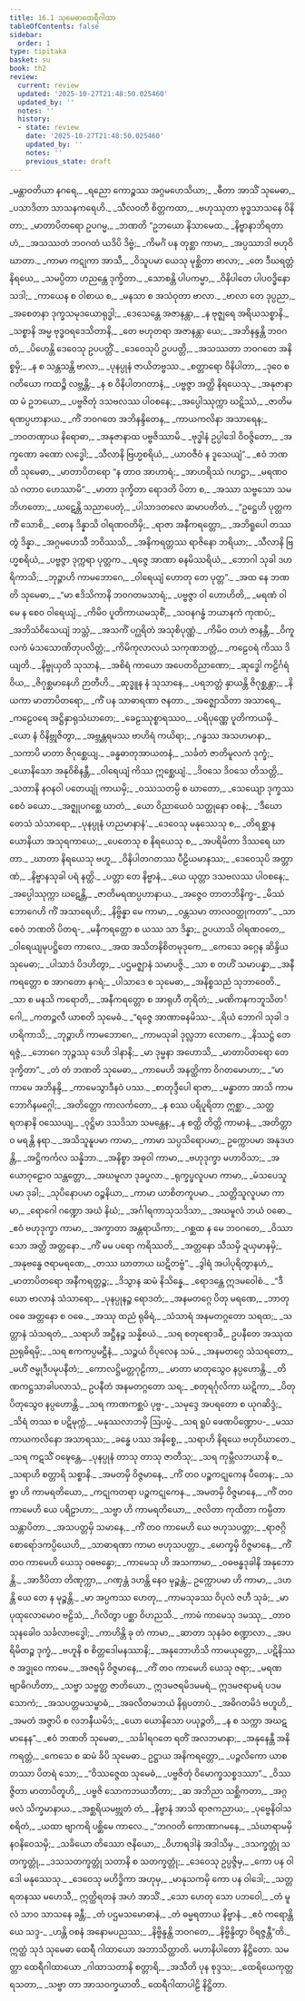 ```yaml
---
title: 16.1 သုမေဓာထေရီဂါထာ
tableOfContents: false
sidebar:
  order: 1
type: tipitaka
basket: su
book: th2
review:
  current: review
  updated: '2025-10-27T21:48:50.025460'
  updated_by: ''
  notes: ''
  history:
  - state: review
    date: '2025-10-27T21:48:50.025460'
    updated_by: ''
    notes: ''
    previous_state: draft
---
```



<ReviewStatus review={frontmatter.review} showDetails={true} />

<HypothesisAnnotation frontmatter={frontmatter} />

<DynamicBreadcrumb />

<Division number="450" book="th2" e="ch" v="19" p="429">

<Paragraph number="538" type="verses" book="th2">
_မန္တာဝတိယာ နဂရေ,_  
_ရညော ကောဉ္စဿ အဂ္ဂမဟေသိယာ;_  
_ဓီတာ အာသိံ သုမေဓာ,_  
_ပသာဒိတာ သာသနကရေဟိ._  

</Paragraph>

</Division>
<Division number="451" book="th2" e="ch" v="19" p="429">

<Paragraph number="539" type="verses" book="th2">
_သီလဝတီ စိတ္တကထာ,_  
_ဗဟုဿုတာ ဗုဒ္ဓသာသနေ ဝိနိတာ;_  
_မာတာပိတရော ဥပဂမ္မ,_  
_ဘဏတိ “ဥဘယော နိသာမေထ._  

</Paragraph>

</Division>
<Division number="452" book="th2" e="ch" v="19" p="429">

<Paragraph number="540" type="verses" book="th2">
_နိဗ္ဗာနာဘိရတာဟံ,_  
_အသဿတံ ဘဝဂတံ ယဒိပိ ဒိဗ္ဗံ;_  
_ကိမင်္ဂံ ပန တုစ္ဆာ ကာမာ,_  
_အပ္ပဿာဒါ ဗဟုဝိဃာတာ._  

</Paragraph>

</Division>
<Division number="453" book="th2" e="ch" v="19" p="429">

<Paragraph number="541" type="verses" book="th2">
_ကာမာ ကဋုကာ အာသီ,_  
_ဝိသူပမာ ယေသု မုစ္ဆိတာ ဗာလာ;_  
_တေ ဒီဃရတ္တံ နိရယေ,_  
_သမပ္ပိတာ ဟညန္တေ ဒုက္ခိတာ._  

</Paragraph>

</Division>
<Division number="454" book="th2" e="ch" v="19" p="429">

<Paragraph number="542" type="verses" book="th2">
_သောစန္တိ ပါပကမ္မာ,_  
_ဝိနိပါတေ ပါပဝဒ္ဓိနော သဒါ;_  
_ကာယေန စ ဝါစာယ စ,_  
_မနသာ စ အသံဝုတာ ဗာလာ._  

</Paragraph>

</Division>
<Division number="455" book="th2" e="ch" v="19" p="429">

<Paragraph number="543" type="verses" book="th2">
_ဗာလာ တေ ဒုပ္ပညာ,_  
_အစေတနာ ဒုက္ခသမုဒယောရုဒ္ဓါ;_  
_ဒေသေန္တေ အဇာနန္တာ,_  
_န ဗုဇ္ဈရေ အရိယသစ္စာနိ._  

</Paragraph>

</Division>
<Division number="456" book="th2" e="ch" v="19" p="429">

<Paragraph number="544" type="verses" book="th2">
_သစ္စာနိ အမ္မ ဗုဒ္ဓဝရဒေသိတာနိ,_  
_တေ ဗဟုတရာ အဇာနန္တာ ယေ;_  
_အဘိနန္ဒန္တိ ဘဝဂတံ,_  
_ပိဟေန္တိ ဒေဝေသု ဥပပတ္တိံ._  

</Paragraph>

</Division>
<Division number="457" book="th2" e="ch" v="19" p="429">

<Paragraph number="545" type="verses" book="th2">
_ဒေဝေသုပိ ဥပပတ္တိ,_  
_အသဿတာ ဘဝဂတေ အနိစ္စမှိ;_  
_န စ သန္တသန္တိ ဗာလာ,_  
_ပုနပ္ပုနံ ဇာယိတဗ္ဗဿ._  

</Paragraph>

</Division>
<Division number="458" book="th2" e="ch" v="19" p="429">

<Paragraph number="546" type="verses" book="th2">
_စတ္တာရော ဝိနိပါတာ,_  
_ဒုဝေ စ ဂတိယော ကထဉ္စိ လဗ္ဘန္တိ;_  
_န စ ဝိနိပါတဂတာနံ,_  
_ပဗ္ဗဇ္ဇာ အတ္ထိ နိရယေသု._  

</Paragraph>

</Division>
<Division number="459" book="th2" e="ch" v="19" p="429">

<Paragraph number="547" type="verses" book="th2">
_အနုဇာနာထ မံ ဥဘယော,_  
_ပဗ္ဗဇိတုံ ဒသဗလဿ ပါဝစနေ;_  
_အပ္ပေါဿုက္ကာ ဃဋိဿံ,_  
_ဇာတိမရဏပ္ပဟာနာယ._  

</Paragraph>

</Division>
<Division number="460" book="th2" e="ch" v="19" p="429">

<Paragraph number="548" type="verses" book="th2">
_ကိံ ဘဝဂတေ အဘိနန္ဒိတေန,_  
_ကာယကလိနာ အသာရေန;_  
_ဘဝတဏှာယ နိရောဓာ,_  
_အနုဇာနာထ ပဗ္ဗဇိဿာမိ._  

</Paragraph>

</Division>
<Division number="461" book="th2" e="ch" v="19" p="430">

<Paragraph number="549" type="verses" book="th2">
_ဗုဒ္ဓါနံ ဥပ္ပါဒေါ ဝိဝဇ္ဇိတော,_  
_အက္ခဏော ခဏော လဒ္ဓေါ;_  
_သီလာနိ ဗြဟ္မစရိယံ,_  
_ယာဝဇီဝံ န ဒူသေယျံ”._  

</Paragraph>

</Division>
<Division number="462" book="th2" e="ch" v="19" p="430">

<Paragraph number="550" type="verses" book="th2">
_ဧဝံ ဘဏတိ သုမေဓာ,_  
_မာတာပိတရော “န တာဝ အာဟာရံ;_  
_အာဟရိဿံ ဂဟဋ္ဌာ,_  
_မရဏဝသံ ဂတာဝ ဟေဿာမိ”._  

</Paragraph>

</Division>
<Division number="463" book="th2" e="ch" v="19" p="430">

<Paragraph number="551" type="verses" book="th2">
_မာတာ ဒုက္ခိတာ ရောဒတိ ပိတာ စ,_  
_အဿာ သဗ္ဗသော သမဘိဟတော;_  
_ဃဋေန္တိ သညာပေတုံ,_  
_ပါသာဒတလေ ဆမာပတိတံ._  

</Paragraph>

</Division>
<Division number="464" book="th2" e="ch" v="19" p="430">

<Paragraph number="552" type="verses" book="th2">
_“ဥဋ္ဌေဟိ ပုတ္တက ကိံ သောစိ,_  
_တေန ဒိန္နာသိ ဝါရဏဝတိမှိ;_  
_ရာဇာ အနီကရတ္တော,_  
_အဘိရူပေါ တဿ တွံ ဒိန္နာ._  

</Paragraph>

</Division>
<Division number="465" book="th2" e="ch" v="19" p="430">

<Paragraph number="553" type="verses" book="th2">
_အဂ္ဂမဟေသီ ဘဝိဿသိ,_  
_အနိကရတ္တဿ ရာဇိနော ဘရိယာ;_  
_သီလာနိ ဗြဟ္မစရိယံ,_  
_ပဗ္ဗဇ္ဇာ ဒုက္ကရာ ပုတ္တက._  

</Paragraph>

</Division>
<Division number="466" book="th2" e="ch" v="19" p="430">

<Paragraph number="554" type="verses" book="th2">
_ရဇ္ဇေ အာဏာ ဓနမိဿရိယံ,_  
_ဘောဂါ သုခါ ဒဟရိကာသိ;_  
_ဘုဉ္ဇာဟိ ကာမဘောဂေ,_  
_ဝါရေယျံ ဟောတု တေ ပုတ္တ”._  

</Paragraph>

</Division>
<Division number="467" book="th2" e="ch" v="19" p="430">

<Paragraph number="555" type="verses" book="th2">
_အထ နေ ဘဏတိ သုမေဓာ,_  
_“မာ ဧဒိသိကာနိ ဘဝဂတမသာရံ;_  
_ပဗ္ဗဇ္ဇာ ဝါ ဟောဟိတိ,_  
_မရဏံ ဝါ မေ န စေဝ ဝါရေယျံ._  

</Paragraph>

</Division>
<Division number="468" book="th2" e="ch" v="19" p="430">

<Paragraph number="556" type="verses" book="th2">
_ကိမိဝ ပူတိကာယမသုစိံ,_  
_သဝနဂန္ဓံ ဘယာနကံ ကုဏပံ;_  
_အဘိသံဝိသေယျံ ဘသ္တံ,_  
_အသကိံ ပဂ္ဃရိတံ အသုစိပုဏ္ဏံ._  

</Paragraph>

</Division>
<Division number="469" book="th2" e="ch" v="19" p="430">

<Paragraph number="557" type="verses" book="th2">
_ကိမိဝ တဟံ ဇာနန္တီ,_  
_ဝိကူလကံ မံသသောဏိတုပလိတ္တံ;_  
_ကိမိကုလာလယံ သကုဏဘတ္တံ,_  
_ကဠေဝရံ ကိဿ ဒိယျတိ._  

</Paragraph>

</Division>
<Division number="470" book="th2" e="ch" v="19" p="430">

<Paragraph number="558" type="verses" book="th2">
_နိဗ္ဗုယှတိ သုသာနံ,_  
_အစိရံ ကာယော အပေတဝိညာဏော;_  
_ဆုဒ္ဓေါ ကဠိင်္ဂရံ ဝိယ,_  
_ဇိဂုစ္ဆမာနေဟိ ဉာတီဟိ._  

</Paragraph>

</Division>
<Division number="471" book="th2" e="ch" v="19" p="430">

<Paragraph number="559" type="verses" book="th2">
_ဆုဒ္ဓူန နံ သုသာနေ,_  
_ပရဘတ္တံ နှာယန္တိ ဇိဂုစ္ဆန္တာ;_  
_နိယကာ မာတာပိတရော,_  
_ကိံ ပန သာဓာရဏာ ဇနတာ._  

</Paragraph>

</Division>
<Division number="472" book="th2" e="ch" v="19" p="430">

<Paragraph number="560" type="verses" book="th2">
_အဇ္ဈောသိတာ အသာရေ,_  
_ကဠေဝရေ အဋ္ဌိနှာရုသံဃာတေ;_  
_ခေဠဿုစ္စာရဿဝ,_  
_ပရိပုဏ္ဏေ ပူတိကာယမှိ._  

</Paragraph>

</Division>
<Division number="473" book="th2" e="ch" v="19" p="431">

<Paragraph number="561" type="verses" book="th2">
_ယော နံ ဝိနိဗ္ဘုဇိတွာ,_  
_အဗ္ဘန္တရမဿ ဗာဟိရံ ကယိရာ;_  
_ဂန္ဓဿ အသဟမာနာ,_  
_သကာပိ မာတာ ဇိဂုစ္ဆေယျ._  

</Paragraph>

</Division>
<Division number="474" book="th2" e="ch" v="19" p="431">

<Paragraph number="562" type="verses" book="th2">
_ခန္ဓဓာတုအာယတနံ,_  
_သင်္ခတံ ဇာတိမူလကံ ဒုက္ခံ;_  
_ယောနိသော အနုဝိစိနန္တီ,_  
_ဝါရေယျံ ကိဿ ဣစ္ဆေယျံ._  

</Paragraph>

</Division>
<Division number="475" book="th2" e="ch" v="19" p="431">

<Paragraph number="563" type="verses" book="th2">
_ဒိဝသေ ဒိဝသေ တိသတ္တိ,_  
_သတာနိ နဝနဝါ ပတေယျုံ ကာယမှိ;_  
_ဝဿသတမ္ပိ စ ဃာတော,_  
_သေယျော ဒုက္ခဿ စေဝံ ခယော._  

</Paragraph>

</Division>
<Division number="476" book="th2" e="ch" v="19" p="431">

<Paragraph number="564" type="verses" book="th2">
_အဇ္ဈုပဂစ္ဆေ ဃာတံ,_  
_ယော ဝိညာယေဝံ သတ္ထုနော ဝစနံ;_  
_‘ဒီဃော တေသံ သံသာရော,_  
_ပုနပ္ပုနံ ဟညမာနာနံ’._  

</Paragraph>

</Division>
<Division number="477" book="th2" e="ch" v="19" p="431">

<Paragraph number="565" type="verses" book="th2">
_ဒေဝေသု မနုဿေသု စ,_  
_တိရစ္ဆာနယောနိယာ အသုရကာယေ;_  
_ပေတေသု စ နိရယေသု စ,_  
_အပရိမိတာ ဒိဿရေ ဃာတာ._  

</Paragraph>

</Division>
<Division number="478" book="th2" e="ch" v="19" p="431">

<Paragraph number="566" type="verses" book="th2">
_ဃာတာ နိရယေသု ဗဟူ,_  
_ဝိနိပါတဂတဿ ပီဠိယမာနဿ;_  
_ဒေဝေသုပိ အတ္တာဏံ,_  
_နိဗ္ဗာနသုခါ ပရံ နတ္ထိ._  

</Paragraph>

</Division>
<Division number="479" book="th2" e="ch" v="19" p="431">

<Paragraph number="567" type="verses" book="th2">
_ပတ္တာ တေ နိဗ္ဗာနံ,_  
_ယေ ယုတ္တာ ဒသဗလဿ ပါဝစနေ;_  
_အပ္ပေါဿုက္ကာ ဃဋေန္တိ,_  
_ဇာတိမရဏပ္ပဟာနာယ._  

</Paragraph>

</Division>
<Division number="480" book="th2" e="ch" v="19" p="431">

<Paragraph number="568" type="verses" book="th2">
_အဇ္ဇေဝ တာတဘိနိက္ခ-_  
_မိဿံ ဘောဂေဟိ ကိံ အသာရေဟိ;_  
_နိဗ္ဗိန္နာ မေ ကာမာ,_  
_ဝန္တသမာ တာလဝတ္ထုကတာ”._  

</Paragraph>

</Division>
<Division number="481" book="th2" e="ch" v="19" p="431">

<Paragraph number="569" type="verses" book="th2">
_သာ စေဝံ ဘဏတိ ပိတရ-_  
_မနီကရတ္တော စ ယဿ သာ ဒိန္နာ;_  
ဥပယာသိ ဝါရဏဝတေ,_  
_ဝါရေယျမုပဋ္ဌိတေ ကာလေ._  

</Paragraph>

</Division>
<Division number="482" book="th2" e="ch" v="19" p="431">

<Paragraph number="570" type="verses" book="th2">
_အထ အသိတနိစိတမုဒုကေ,_  
_ကေသေ ခဂ္ဂေန ဆိန္ဒိယ သုမေဓာ;_  
_ပါသာဒံ ပိဒဟိတွာ,_  
_ပဌမဇ္ဈာနံ သမာပဇ္ဇိ._  

</Paragraph>

</Division>
<Division number="483" book="th2" e="ch" v="19" p="431">

<Paragraph number="571" type="verses" book="th2">
_သာ စ တဟိံ သမာပန္နာ,_  
_အနီကရတ္တော စ အာဂတော နဂရံ;_  
_ပါသာဒေ စ သုမေဓာ,_  
_အနိစ္စသညံ သုဘာဝေတိ._  

</Paragraph>

</Division>
<Division number="484" book="th2" e="ch" v="19" p="431">

<Paragraph number="572" type="verses" book="th2">
_သာ စ မနသိ ကရောတိ,_  
_အနီကရတ္တော စ အာရုဟီ တုရိတံ;_  
_မဏိကနကဘူသိတင်္ဂေါ,_  
_ကတဉ္ဇလီ ယာစတိ သုမေဓံ._  

</Paragraph>

</Division>
<Division number="485" book="th2" e="ch" v="19" p="431">

<Paragraph number="573" type="verses" book="th2">
_“ရဇ္ဇေ အာဏာဓနမိဿ-_  
_ရိယံ ဘောဂါ သုခါ ဒဟရိကာသိ;_  
_ဘုဉ္ဇာဟိ ကာမဘောဂေ,_  
_ကာမသုခါ ဒုလ္လဘာ လောကေ._  

</Paragraph>

</Division>
<Division number="486" book="th2" e="ch" v="19" p="432">

<Paragraph number="574" type="verses" book="th2">
_နိဿဋ္ဌံ တေ ရဇ္ဇံ,_  
_ဘောဂေ ဘုဉ္ဇဿု ဒေဟိ ဒါနာနိ;_  
_မာ ဒုမ္မနာ အဟောသိ,_  
_မာတာပိတရော တေ ဒုက္ခိတာ”._  

</Paragraph>

</Division>
<Division number="487" book="th2" e="ch" v="19" p="432">

<Paragraph number="575" type="verses" book="th2">
_တံ တံ ဘဏတိ သုမေဓာ,_  
_ကာမေဟိ အနတ္ထိကာ ဝိဂတမောဟာ;_  
_“မာ ကာမေ အဘိနန္ဒိ,_  
_ကာမေသွာဒီနဝံ ပဿ._  

</Paragraph>

</Division>
<Division number="488" book="th2" e="ch" v="19" p="432">

<Paragraph number="576" type="verses" book="th2">
_စာတုဒ္ဒီပေါ ရာဇာ,_  
_မန္ဓာတာ အာသိ ကာမဘောဂိနမဂ္ဂေါ;_  
_အတိတ္တော ကာလင်္ကတော,_  
_န စဿ ပရိပူရိတာ ဣစ္ဆာ._  

</Paragraph>

</Division>
<Division number="489" book="th2" e="ch" v="19" p="432">

<Paragraph number="577" type="verses" book="th2">
_သတ္တ ရတနာနိ ဝဿေယျ,_  
_ဝုဋ္ဌိမာ ဒသဒိသာ သမန္တေန;_  
_န စတ္ထိ တိတ္တိ ကာမာနံ,_  
_အတိတ္တာဝ မရန္တိ နရာ._  

</Paragraph>

</Division>
<Division number="490" book="th2" e="ch" v="19" p="432">

<Paragraph number="578" type="verses" book="th2">
_အသိသူနူပမာ ကာမာ,_  
_ကာမာ သပ္ပသိရောပမာ;_  
ဥက္ကောပမာ အနုဒဟန္တိ,_  
_အဋ္ဌိကင်္ကလ သန္နိဘာ._  

</Paragraph>

</Division>
<Division number="491" book="th2" e="ch" v="19" p="432">

<Paragraph number="579" type="verses" book="th2">
_အနိစ္စာ အဓုဝါ ကာမာ,_  
_ဗဟုဒုက္ခာ မဟာဝိသာ;_  
_အယောဂုဠောဝ သန္တတ္တော,_  
_အဃမူလာ ဒုခပ္ဖလာ._  

</Paragraph>

</Division>
<Division number="492" book="th2" e="ch" v="19" p="432">

<Paragraph number="580" type="verses" book="th2">
_ရုက္ခပ္ဖလူပမာ ကာမာ,_  
_မံသပေသူပမာ ဒုခါ;_  
_သုပိနောပမာ ဝဉ္စနိယာ,_  
_ကာမာ ယာစိတကူပမာ._  

</Paragraph>

</Division>
<Division number="493" book="th2" e="ch" v="19" p="432">

<Paragraph number="581" type="verses" book="th2">
_သတ္တိသူလူပမာ ကာမာ,_  
_ရောဂေါ ဂဏ္ဍော အဃံ နိဃံ;_  
_အင်္ဂါရကာသုသဒိသာ,_  
_အဃမူလံ ဘယံ ဝဓော._  

</Paragraph>

</Division>
<Division number="494" book="th2" e="ch" v="19" p="432">

<Paragraph number="582" type="verses" book="th2">
_ဧဝံ ဗဟုဒုက္ခာ ကာမာ,_  
_အက္ခာတာ အန္တရာယိကာ;_  
_ဂစ္ဆထ န မေ ဘဝဂတေ,_  
_ဝိဿာသော အတ္ထိ အတ္တနော._  

</Paragraph>

</Division>
<Division number="495" book="th2" e="ch" v="19" p="432">

<Paragraph number="583" type="verses" book="th2">
_ကိံ မမ ပရော ကရိဿတိ,_  
_အတ္တနော သီသမှိ ဍယှမာနမှိ;_  
_အနုဗန္ဓေ ဇရာမရဏေ,_  
_တဿ ဃာတာယ ဃဋိတဗ္ဗံ”._  

</Paragraph>

</Division>
<Division number="496" book="th2" e="ch" v="19" p="432">

<Paragraph number="584" type="verses" book="th2">
_ဒွါရံ အပါပုရိတွာနဟံ,_  
_မာတာပိတရော အနီကရတ္တဉ္စ;_  
_ဒိသွာန ဆမံ နိသိန္နေ,_  
_ရောဒန္တေ ဣဒမဝေါစံ._  

</Paragraph>

</Division>
<Division number="497" book="th2" e="ch" v="19" p="432">

<Paragraph number="585" type="verses" book="th2">
_“ဒီဃော ဗာလာနံ သံသာရော,_  
_ပုနပ္ပုနဉ္စ ရောဒတံ;_  
_အနမတဂ္ဂေ ပိတု မရဏေ,_  
_ဘာတု ဝဓေ အတ္တနော စ ဝဓေ._  

</Paragraph>

</Division>
<Division number="498" book="th2" e="ch" v="19" p="432">

<Paragraph number="586" type="verses" book="th2">
_အဿု ထညံ ရုဓိရံ,_  
_သံသာရံ အနမတဂ္ဂတော သရထ;_  
_သတ္တာနံ သံသရတံ,_  
_သရာဟိ အဋ္ဌီနဉ္စ သန္နိစယံ._  

</Paragraph>

</Division>
<Division number="499" book="th2" e="ch" v="19" p="433">

<Paragraph number="587" type="verses" book="th2">
_သရ စတုရောဒဓီ,_  
ဥပနီတေ အဿုထညရုဓိရမှိ;_  
_သရ ဧကကပ္ပမဋ္ဌီနံ,_  
_သဉ္စယံ ဝိပုလေန သမံ._  

</Paragraph>

</Division>
<Division number="500" book="th2" e="ch" v="19" p="433">

<Paragraph number="588" type="verses" book="th2">
_အနမတဂ္ဂေ သံသရတော,_  
_မဟိံ ဇမ္ဗုဒီပမုပနီတံ;_  
_ကောလဋ္ဌိမတ္တဂုဠိကာ,_  
_မာတာ မာတုသွေဝ နပ္ပဟောန္တိ._  

</Paragraph>

</Division>
<Division number="501" book="th2" e="ch" v="19" p="433">

<Paragraph number="589" type="verses" book="th2">
_တိဏကဋ္ဌသာခါပလာသံ,_  
ဥပနီတံ အနမတဂ္ဂတော သရ;_  
_စတုရင်္ဂုလိကာ ဃဋိကာ,_  
_ပိတုပိတုသွေဝ နပ္ပဟောန္တိ._  

</Paragraph>

</Division>
<Division number="502" book="th2" e="ch" v="19" p="433">

<Paragraph number="590" type="verses" book="th2">
_သရ ကာဏကစ္ဆပံ ပုဗ္ဗ-_  
_သမုဒ္ဒေ အပရတော စ ယုဂဆိဒ္ဒံ;_  
_သိရံ တဿ စ ပဋိမုက္ကံ,_  
_မနုဿလာဘမှိ ဩပမ္မံ._  

</Paragraph>

</Division>
<Division number="503" book="th2" e="ch" v="19" p="433">

<Paragraph number="591" type="verses" book="th2">
_သရ ရူပံ ဖေဏပိဏ္ဍောပ-_  
_မဿ ကာယကလိနော အသာရဿ;_  
_ခန္ဓေ ပဿ အနိစ္စေ,_  
_သရာဟိ နိရယေ ဗဟုဝိဃာတေ._  

</Paragraph>

</Division>
<Division number="504" book="th2" e="ch" v="19" p="433">

<Paragraph number="592" type="verses" book="th2">
_သရ ကဋသိံ ဝဍ္ဎေန္တေ,_  
_ပုနပ္ပုနံ တာသု တာသု ဇာတီသု;_  
_သရ ကုမ္ဘီလဘယာနိ စ,_  
_သရာဟိ စတ္တာရိ သစ္စာနိ._  

</Paragraph>

</Division>
<Division number="505" book="th2" e="ch" v="19" p="433">

<Paragraph number="593" type="verses" book="th2">
_အမတမှိ ဝိဇ္ဇမာနေ,_  
_ကိံ တဝ ပဉ္စကဋုကေန ပီတေန;_  
_သဗ္ဗာ ဟိ ကာမရတိယော,_  
_ကဋုကတရာ ပဉ္စကဋုကေန._  

</Paragraph>

</Division>
<Division number="506" book="th2" e="ch" v="19" p="433">

<Paragraph number="594" type="verses" book="th2">
_အမတမှိ ဝိဇ္ဇမာနေ,_  
_ကိံ တဝ ကာမေဟိ ယေ ပရိဠာဟာ;_  
_သဗ္ဗာ ဟိ ကာမရတိယော,_  
_ဇလိတာ ကုထိတာ ကမ္ပိတာ သန္တာပိတာ._  

</Paragraph>

</Division>
<Division number="507" book="th2" e="ch" v="19" p="433">

<Paragraph number="595" type="verses" book="th2">
_အသပတ္တမှိ သမာနေ,_  
_ကိံ တဝ ကာမေဟိ ယေ ဗဟုသပတ္တာ;_  
_ရာဇဂ္ဂိစောရော်ဒကပ္ပိယေဟိ,_  
_သာဓာရဏာ ကာမာ ဗဟုသပတ္တာ._  

</Paragraph>

</Division>
<Division number="508" book="th2" e="ch" v="19" p="433">

<Paragraph number="596" type="verses" book="th2">
_မောက္ခမှိ ဝိဇ္ဇမာနေ,_  
_ကိံ တဝ ကာမေဟိ ယေသု ဝဓဗန္ဓော;_  
_ကာမေသု ဟိ အသကာမာ,_  
_ဝဓဗန္ဓဒုခါနိ အနုဘောန္တိ._  

</Paragraph>

</Division>
<Division number="509" book="th2" e="ch" v="19" p="433">

<Paragraph number="597" type="verses" book="th2">
_အာဒီပိတာ တိဏုက္ကာ,_  
_ဂဏှန္တံ ဒဟန္တိ နေဝ မုဉ္စန္တံ;_  
ဥက္ကောပမာ ဟိ ကာမာ,_  
_ဒဟန္တိ ယေ တေ န မုဉ္စန္တိ._  

</Paragraph>

</Division>
<Division number="510" book="th2" e="ch" v="19" p="433">

<Paragraph number="598" type="verses" book="th2">
_မာ အပ္ပကဿ ဟေတု,_  
_ကာမသုခဿ ဝိပုလံ ဇဟီ သုခံ;_  
_မာ ပုထုလောမောဝ ဗဠိသံ,_  
_ဂိလိတွာ ပစ္ဆာ ဝိဟညသိ._  

</Paragraph>

</Division>
<Division number="511" book="th2" e="ch" v="19" p="434">

<Paragraph number="599" type="verses" book="th2">
_ကာမံ ကာမေသု ဒမဿု,_  
_တာဝ သုနခေါဝ သင်္ခလာဗဒ္ဓေါ;_  
_ကာဟိန္တိ ခု တံ ကာမာ,_  
_ဆာတာ သုနခံဝ စဏ္ဍာလာ._  

</Paragraph>

</Division>
<Division number="512" book="th2" e="ch" v="19" p="434">

<Paragraph number="600" type="verses" book="th2">
_အပရိမိတဉ္စ ဒုက္ခံ,_  
_ဗဟူနိ စ စိတ္တဒေါမနဿာနိ;_  
_အနုဘောဟိသိ ကာမယုတ္တော,_  
_ပဋိနိဿဇ အဒ္ဓုဝေ ကာမေ._  

</Paragraph>

</Division>
<Division number="513" book="th2" e="ch" v="19" p="434">

<Paragraph number="601" type="verses" book="th2">
_အဇရမှိ ဝိဇ္ဇမာနေ,_  
_ကိံ တဝ ကာမေဟိ ယေသု ဇရာ;_  
_မရဏဗျာဓိဂဟိတာ,_  
_သဗ္ဗာ သဗ္ဗတ္ထ ဇာတိယော._  

</Paragraph>

</Division>
<Division number="514" book="th2" e="ch" v="19" p="434">

<Paragraph number="602" book="th2">
ဣဒမဇရမိဒမမရံ,_  
ဣဒမဇရာမရံ ပဒမသောကံ;_  
_အသပတ္တမသမ္ဗာဓံ,_  
_အခလိတမဘယံ နိရုပတာပံ._  

</Paragraph>

</Division>
<Division number="515" book="th2" e="ch" v="19" p="434">

<Paragraph number="603" type="verses" book="th2">
_အဓိဂတမိဒံ ဗဟူဟိ,_  
_အမတံ အဇ္ဇာပိ စ လဘနီယမိဒံ;_  
_ယော ယောနိသော ပယုဉ္ဇတိ,_  
_န စ သက္ကာ အဃဋမာနေန”._  

</Paragraph>

</Division>
<Division number="516" book="th2" e="ch" v="19" p="434">

<Paragraph number="604" type="verses" book="th2">
_ဧဝံ ဘဏတိ သုမေဓာ,_  
_သင်္ခါရဂတေ ရတိံ အလဘမာနာ;_  
_အနုနေန္တီ အနိကရတ္တံ,_  
_ကေသေ စ ဆမံ ခိပိ သုမေဓာ._  

</Paragraph>

</Division>
<Division number="517" book="th2" e="ch" v="19" p="434">

<Paragraph number="605" type="verses" book="th2">
ဥဋ္ဌာယ အနိကရတ္တော,_  
_ပဉ္ဇလိကော ယာစတဿာ ပိတရံ သော;_  
_“ဝိဿဇ္ဇေထ သုမေဓံ,_  
_ပဗ္ဗဇိတုံ ဝိမောက္ခသစ္စဒဿာ”._  

</Paragraph>

</Division>
<Division number="518" book="th2" e="ch" v="19" p="434">

<Paragraph number="606" type="verses" book="th2">
_ဝိဿဇ္ဇိတာ မာတာပိတူဟိ,_  
_ပဗ္ဗဇိ သောကဘယဘီတာ;_  
_ဆ အဘိညာ သစ္ဆိကတာ,_  
_အဂ္ဂဖလံ သိက္ခမာနာယ._  

</Paragraph>

</Division>
<Division number="519" book="th2" e="ch" v="19" p="434">

<Paragraph number="607" type="verses" book="th2">
_အစ္ဆရိယမဗ္ဘုတံ တံ,_  
_နိဗ္ဗာနံ အာသိ ရာဇကညာယ;_  
_ပုဗ္ဗေနိဝါသစရိတံ,_  
_ယထာ ဗျာကရိ ပစ္ဆိမေ ကာလေ._  

</Paragraph>

</Division>
<Division number="520" book="th2" e="ch" v="19" p="434">

<Paragraph number="608" type="verses" book="th2">
_“ဘဂဝတိ ကောဏာဂမနေ,_  
_သံဃာရာမမှိ နဝနိဝေသမှိ;_  
_သခိယော တိဿော ဇနိယော,_  
_ဝိဟာရဒါနံ အဒါသိမှ._  

</Paragraph>

</Division>
<Division number="521" book="th2" e="ch" v="19" p="434">

<Paragraph number="609" type="verses" book="th2">
_ဒသက္ခတ္တုံ သတက္ခတ္တုံ,_  
_ဒသသတက္ခတ္တုံ သတာနိ စ သတက္ခတ္တုံ;_  
_ဒေဝေသု ဥပ္ပဇ္ဇိမှ,_  
_ကော ပန ဝါဒေါ မနုဿေသု._  

</Paragraph>

</Division>
<Division number="522" book="th2" e="ch" v="19" p="434">

<Paragraph number="610" type="verses" book="th2">
_ဒေဝေသု မဟိဒ္ဓိကာ အဟုမှ,_  
_မာနုသကမှိ ကော ပန ဝါဒေါ;_  
_သတ္တရတနဿ မဟေသီ,_  
ဣတ္ထိရတနံ အဟံ အာသိံ._  

</Paragraph>

</Division>
<Division number="523" book="th2" e="ch" v="19" p="435">

<Paragraph number="611" type="verses" book="th2">
_သော ဟေတု သော ပဘဝေါ,_  
_တံ မူလံ သာဝ သာသနေ ခန္တီ;_  
_တံ ပဌမသမောဓာနံ,_  
_တံ ဓမ္မရတာယ နိဗ္ဗာနံ._  

</Paragraph>

</Division>
<Division number="524" book="th2" e="ch" v="19" p="435">

<Paragraph number="612" type="verses" book="th2">
_ဧဝံ ကရောန္တိ ယေ သဒ္ဒ-_  
_ဟန္တိ ဝစနံ အနောမပညဿ;_  
_နိဗ္ဗိန္ဒန္တိ ဘဝဂတေ,_  
_နိဗ္ဗိန္ဒိတွာ ဝိရဇ္ဇန္တီ”တိ._  

</Paragraph>

<Paragraph number="613" book="th2">
ဣတ္ထံ သုဒံ သုမေဓာ ထေရီ ဂါထာယော အဘာသိတ္ထာတိ.

</Paragraph>
</Division>

<Paragraph number="614" type="center" book="th2">
မဟာနိပါတော နိဋ္ဌိတော.



</Paragraph>

<Paragraph number="615" type="center" book="th2">
သမတ္တာ ထေရီဂါထာယော


</Paragraph>

<Paragraph number="616" type="verses" book="th2">
_ဂါထာသတာနိ စတ္တာရိ,_  
_အသီတိ ပုန စုဒ္ဒသ;_  
_ထေရိယေကုတ္တရသတာ,_  
_သဗ္ဗာ တာ အာသဝက္ခယာတိ._  


</Paragraph>

<Paragraph number="617" type="center" book="th2">
ထေရီဂါထာပါဠိ နိဋ္ဌိတာ.
</Paragraph>
